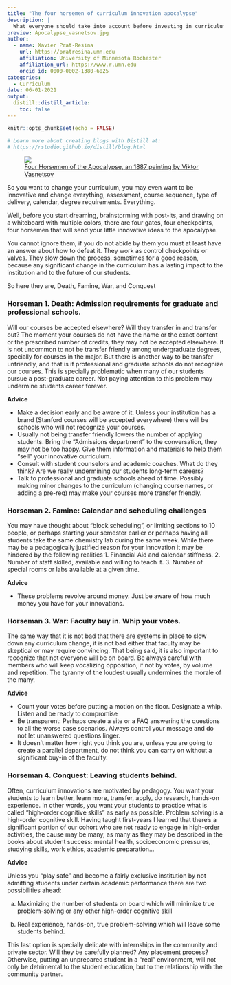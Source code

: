 ```yaml
---
title: "The four horsemen of curriculum innovation apocalypse"
description: |
  What everyone should take into account before investing in curriculum change
preview: Apocalypse_vasnetsov.jpg
author:
  - name: Xavier Prat-Resina 
    url: https://pratresina.umn.edu
    affiliation: University of Minnesota Rochester
    affiliation_url: https://www.r.umn.edu
    orcid_id: 0000-0002-1380-6025
categories:
  - Curriculum
date: 06-01-2021
output:
  distill::distill_article:
    toc: false
---
```

```r
knitr::opts_chunk$set(echo = FALSE)

# Learn more about creating blogs with Distill at:
# https://rstudio.github.io/distill/blog.html
```

<figure class="image">
  <img src="Apocalypse_vasnetsov.jpg">
  <figcaption>[Four Horsemen of the Apocalypse, an 1887 painting by Viktor Vasnetsov](https://en.wikipedia.org/wiki/Four_Horsemen_of_the_Apocalypse#/media/File:Apocalypse_vasnetsov.jpg)</figcaption>
</figure>

So you want to change your curriculum, you may even want to be innovative and change everything, assessment, course sequence, type of delivery, calendar, degree requirements. Everything.

Well, before you start dreaming, brainstorming with post-its, and drawing on a whiteboard with multiple colors,
there are four gates, four checkpoints, four horsemen that will send your little innovative ideas to the apocalypse.

You cannot ignore them, if you do not abide by them you must at least have an answer about how to defeat it.
They work as control checkpoints or valves. They slow down the process, sometimes for a good reason,
because any significant change in the curriculum has a lasting impact to the institution and to the future of our students.

So here they are, Death, Famine, War, and Conquest

### Horseman 1. Death: Admission requirements for graduate and professional schools.

Will our courses be accepted elsewhere? Will they transfer in and transfer out? The moment your courses do not have the name or the exact content or the prescribed number of credits, they may not be accepted elsewhere.
It is not uncommon to not be transfer friendly among undergraduate degrees, 
specially for courses in the major. But there is another way to be transfer unfriendly, and that is if
professional and graduate schools do not recognize our courses.
This is specially problematic when many of our students pursue a post-graduate career. Not paying
attention to this problem may undermine students career forever.

**Advice**

- Make a decision early and be aware of it. Unless your institution has a brand 
(Stanford courses will be accepted everywhere) there will be schools who will not recognize your courses.
- Usually not being transfer friendly lowers the number of applying students.
Bring the "Admissions department" to the conversation, they may not be too happy. 
Give them information and materials to help them "sell" your innovative curriculum.
- Consult with student counselors and academic coaches. What do they think? Are we really undermining our students long-term careers?
- Talk to professional and graduate schools ahead of time. Possibly making minor changes to the curriculum
(changing course names, or adding a pre-req) may make your courses more transfer friendly.
  
### Horseman 2. Famine: Calendar and scheduling challenges

You may have thought about "block scheduling", or limiting sections to 10 people, or perhaps starting your semester earlier or perhaps having all students take the same chemistry lab during the same week. 
While there may be a pedagogically justified reason for your innovation it may be hindered by the following realities
  1. Financial Aid and calendar stiffness.
  2. Number of staff skilled, available and willing to teach it.
  3. Number of special rooms or labs available at a given time.
  
**Advice**

- These problems revolve around money. Just be aware of how much money you have for your innovations.
  
### Horseman 3. War: Faculty buy in. Whip your votes.

The same way that it is not bad that there are systems in place to slow down any curriculum change,
it is not bad either that faculty may be skeptical or may require convincing. 
That being said, it is also important to recognize that not everyone will be on board. 
Be always careful with members who will keep vocalizing opposition, if not by votes, by volume and repetition. The tyranny of the loudest usually undermines the morale of the many.

**Advice** 

- Count your votes before putting a motion on the floor. Designate a whip. Listen and be ready to compromise
- Be transparent: Perhaps create a site or a FAQ answering the questions to all the worse case scenarios. Always control your message and do not let unanswered questions linger.
- It doesn't matter how right you think you are, unless you are going to create a parallel department, do not think you can carry on without a significant buy-in of the faculty.


### Horseman 4. Conquest: Leaving students behind.

Often, curriculum innovations are motivated by pedagogy. You want your students to learn better, learn
more, transfer, apply, do research, hands-on experience. In other words, you want your students to practice
what is called "high-order cognitive skills" as early as possible.
Problem solving is a high-order cognitive skill. Having taught first-years I learned that there’s a significant portion of our cohort who are not ready to engage in high-order activities, the cause may be many, as many as 
they may be described in the books about student success: mental health, socioeconomic pressures, studying skills, work ethics, academic preparation…

**Advice**

Unless you "play safe" and become a fairly exclusive institution by not admitting students under certain academic
performance there are two possibilities ahead:

a) Maximizing the number of students on board which will minimize true problem-solving or any other high-order cognitive skill

b) Real experience, hands-on, true problem-solving which will leave some students behind.

This last option is specially delicate with internships in the community and private sector. Will they be carefully planned? Any placement process? Otherwise, putting an unprepared student in a “real” environment, will not only be detrimental to the student education, but to the relationship with the community partner.
